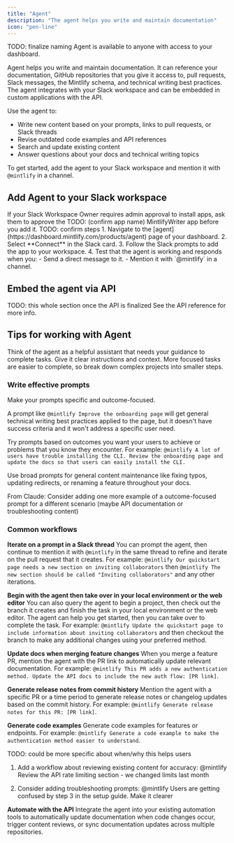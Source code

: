 ```yaml
---
title: "Agent"
description: "The agent helps you write and maintain documentation"
icon: "pen-line"
---
```

TODO: finalize naming
<Info>
  Agent is available to anyone with access to your dashboard.
</Info>

Agent helps you write and maintain documentation. It can reference your documentation, GitHub repositories that you give it access to, pull requests, Slack messages, the Mintlify schema, and technical writing best practices. The agent integrates with your Slack workspace and can be embedded in custom applications with the API.

Use the agent to:

- Write new content based on your prompts, links to pull requests, or Slack threads
- Revise outdated code examples and API references
- Search and update existing content
- Answer questions about your docs and technical writing topics

To get started, add the agent to your Slack workspace and mention it with `@mintlify` in a channel.

## Add Agent to your Slack workspace

<Note>
  If your Slack Workspace Owner requires admin approval to install apps, ask them to approve the TODO: (confirm app name) MintlifyWriter app before you add it.
</Note>
TODO: confirm steps
1. Navigate to the [agent](https://dashboard.mintlify.com/products/agent) page of your dashboard.
2. Select **Connect** in the Slack card.
3. Follow the Slack prompts to add the app to your workspace.
4. Test that the agent is working and responds when you:
  - Send a direct message to it.
  - Mention it with `@mintlify` in a channel.

## Embed the agent via API
TODO: this whole section once the API is finalized
See the API reference for more info.

## Tips for working with Agent

Think of the agent as a helpful assistant that needs your guidance to complete tasks. Give it clear instructions and context. More focused tasks are easier to complete, so break down complex projects into smaller steps.

### Write effective prompts

Make your prompts specific and outcome-focused.

A prompt like `@mintlify Improve the onboarding page` will get general technical writing best practices applied to the page, but it doesn't have success criteria and it won't address a specific user need.

Try prompts based on outcomes you want your users to achieve or problems that you know they encounter. For example: `@mintlify A lot of users have trouble installing the CLI. Review the onboarding page and update the docs so that users can easily install the CLI.`

Use broad prompts for general content maintenance like fixing typos, updating redirects, or renaming a feature throughout your docs.


From Claude: Consider adding one more example of a outcome-focused prompt for a different scenario (maybe API documentation or troubleshooting content)

### Common workflows

**Iterate on a prompt in a Slack thread**
You can prompt the agent, then continue to mention it with `@mintlify` in the same thread to refine and iterate on the pull request that it creates. For example: `@mintlify Our quickstart page needs a new section on inviting collaborators` then `@mintlify The new section should be called "Inviting collaborators"` and any other iterations.

**Begin with the agent then take over in your local environment or the web editor**
You can also query the agent to begin a project, then check out the branch it creates and finish the task in your local environment or the web editor. The agent can help you get started, then you can take over to complete the task. For example: `@mintlify Update the quickstart page to include information about inviting collaborators` and then checkout the branch to make any additional changes using your preferred method.

**Update docs when merging feature changes**
When you merge a feature PR, mention the agent with the PR link to automatically update relevant documentation. For example: `@mintlify This PR adds a new authentication method. Update the API docs to include the new auth flow: [PR link]`.

**Generate release notes from commit history**
Mention the agent with a specific PR or a time period to generate release notes or changelog updates based on the commit history. For example: `@mintlify Generate release notes for this PR: [PR link]`.

**Generate code examples**
Generate code examples for features or endpoints. For example: `@mintlify Generate a code example to make the authentication method easier to understand`.

TODO: could be more specific about when/why this helps users

1. Add a workflow about reviewing existing content for accuracy: @mintlify Review the API rate limiting section - we changed limits last month

2. Consider adding troubleshooting prompts: @mintlify Users are getting confused by step 3 in the setup guide. Make it clearer

**Automate with the API**
Integrate the agent into your existing automation tools to automatically update documentation when code changes occur, trigger content reviews, or sync documentation updates across multiple repositories.
